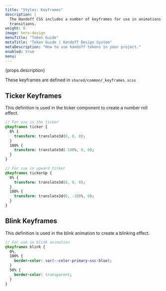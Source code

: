 ```yaml
---
title: "Styles: Keyframes"
description: |
  The Handoff CSS includes a number of keyframes for use in animations and 
  transitions.
weight: 0
image: hero-design
menuTitle: "Token Guide"
metaTitle: "Token Guide | Handoff Design System"
metaDescription: "How to use handoff tokens in your project."
enabled: true
menu:
---
```



<Hero title={props.title} image={false}>
  <p>{props.description}</p>
</Hero>

These keyframes are defined in `shared/common/_keyframes.scss`

## Ticker Keyframes

This definition is used in the ticker component to create a number roll effect.

```sass title="Create a ticker animation"
// For use in the ticker
@keyframes ticker {
  0% {
    transform: translate3d(0, 0, 0);
  }
  100% {
    transform: translate3d(-100%, 0, 0);
  }
}

// For use in upward ticker
@keyframes tickerUp {
  0% {
    transform: translate3d(0, 0, 0);
  }
  100% {
    transform: translate3d(0, -100%, 0);
  }
}
```

## Blink Keyframes

This definition is used in the blink animation to create a blinking effect.

```sass title="Create a blinking animation"
// For use in blink animation
@keyframes blink {
  0%,
  100% {
    border-color: var(--color-primary-ssc-blue);
  }
  50% {
    border-color: transparent;
  }
}
```
